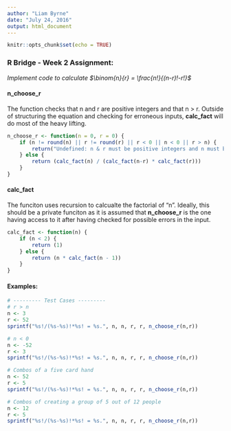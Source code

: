 ---
author: "Liam Byrne"
date: "July 24, 2016"
output: html_document
---

```{r setup, include=FALSE}
knitr::opts_chunk$set(echo = TRUE)
```

### R Bridge - Week 2 Assignment:
*Implement code to calculate $\binom{n}{r} = \frac{n!}{(n-r)!-r!}$*

#### n_choose_r
The function checks that n and r are positive integers and that n > r. Outside of structuring the equation and checking for erroneous inputs, **calc_fact** will do most of the heavy lifting.

```{r tidy = TRUE}
n_choose_r <- function(n = 0, r = 0) {
    if (n != round(n) || r != round(r) || r < 0 || n < 0 || r > n) {
        return("Undefined: n & r must be positive integers and n must be greater than r")
    } else {
        return (calc_fact(n) / (calc_fact(n-r) * calc_fact(r)))
    }
}

```

#### calc_fact
The funciton uses recursion to calcualte the factorial of "n". Ideally, this should be a private funciton as it is assumed that **n_choose_r** is the one having access to it after having checked for possible errors in the input.
```{r}
calc_fact <- function(n) {
    if (n < 2) {
        return (1)
    } else {
        return (n * calc_fact(n - 1))
    }
}
```

#### Examples:
```{r}
# --------- Test Cases ---------
# r > n
n <- 3
r <- 52
sprintf("%s!/(%s-%s)!*%s! = %s.", n, n, r, r, n_choose_r(n,r))

# n < 0
n <- -52
r <- 3
sprintf("%s!/(%s-%s)!*%s! = %s.", n, n, r, r, n_choose_r(n,r))

# Combos of a five card hand
n <- 52
r <- 5
sprintf("%s!/(%s-%s)!*%s! = %s.", n, n, r, r, n_choose_r(n,r))

# Combos of creating a group of 5 out of 12 people
n <- 12
r <- 5
sprintf("%s!/(%s-%s)!*%s! = %s.", n, n, r, r, n_choose_r(n,r))
```